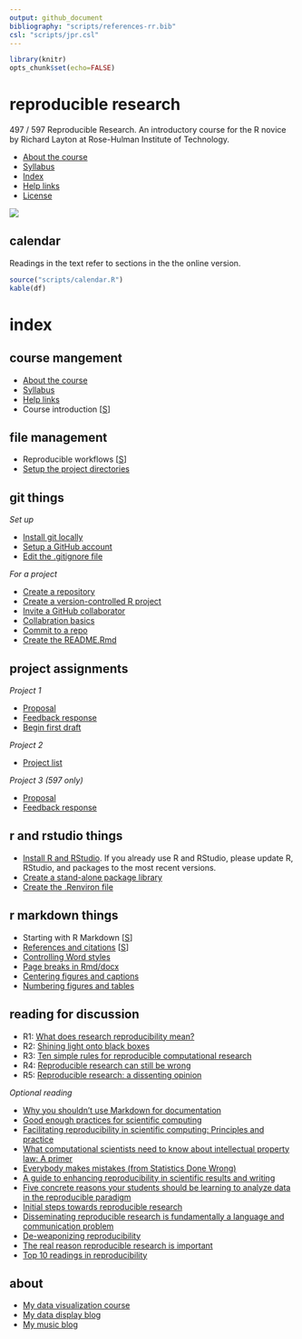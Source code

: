 ```yaml
---
output: github_document
bibliography: "scripts/references-rr.bib"
csl: "scripts/jpr.csl"
---
```


```r
library(knitr)
opts_chunk$set(echo=FALSE)
```

# reproducible research 

497 / 597 Reproducible Research. An introductory course for the R novice by Richard Layton at Rose-Hulman Institute of Technology. 

- [About the course](cm/cm0001_about-the-course.md)  
- [Syllabus](cm/cm0003_syllabus.md) 
- [Index] 
- [Help links](cm/cm0004_getting-help.md)  
- [License](LICENSE.md) 
 


<!-- - [Project due dates](cm/cm002a_deadlines.md)  -->

![](resources/images/rr-flow-2.png)

## calendar 

Readings in the text refer to sections in the the online version. 

```r
source("scripts/calendar.R")
kable(df)
```

# index

## course mangement

- [About the course](cm/cm0001_about-the-course.md) 
- [Syllabus](cm/cm0003_syllabus.md)  
- [Help links](cm/cm0004_getting-help.md) 
- Course introduction [[S](slides/cm4001_introduction.pdf)] 






## file management

- Reproducible workflows [[S](slides/cm4002_principles.pdf)]  
- [Setup the project directories](cm/cm1008_setup-directories.md) 






<!-- ## practice  -->

<!-- *Introduction*  -->

<!-- <!-- - [Learn R by doing](practice_work/exercises/8001_practice-work-setup.md) [Rmd 01-1]  --> 

<!-- *Analysis*  -->

<!-- *Data* -->

<!-- *Graphs*  -->

<!-- <!-- - [Graph basics 1](practice_work/exercises/8002_graphs_3-1-3-2.md) (text p. 1-12) [Rmd 01-2] --> 

















## git things

*Set up* 

- [Install git locally](cm/cm1002_install-git.md) 
- [Setup a GitHub account](cm/cm1004_setup-github.md) 
- [Edit the .gitignore file](cm/cm1009_gitignore.md) 

*For a project* 

- [Create a repository](cm/cm1005_create-repo.md) 
- [Create a version-controlled R project](cm/cm1006_setup-Rproj.md) 
- [Invite a GitHub collaborator](cm/cm1010_invite-collab.md)
- [Collabration basics](cm/cm5005_how-to-collab.md) 
- [Commit to a repo](cm/cm1011_basic-collab.md) 
- [Create the README.Rmd](cm/cm1012_edit-readme.md)




## project assignments 

*Project 1*

- [Proposal](cm/cm3101_project-1-select.md) 
- [Feedback response](cm/cm1015_feedback-response.md)
- [Begin first draft](cm/cm3102_project-1-draft.md)

*Project 2*

- [Project list](cm/cm3201-project-2-candidates.Rmd)

*Project 3 (597 only)*

- [Proposal](cm/cm3301_project-3_start.md) 
- [Feedback response](cm/cm1015_feedback-response.md)




## r and rstudio things 

- [Install R and RStudio](cm/cm1001_install-R-RStudio.md).  If you already use R and RStudio, please update R, RStudio, and packages to the most recent versions. 
- [Create a stand-alone package library](cm/cm1003_library.md) 
- [Create the .Renviron file](cm/cm1007_Renviron.md) 




## r markdown things 

- Starting with R Markdown [[S](slides/cm4003_rmarkdown.pdf)]  
- [References and citations](cm/cm5011_references.md)   [[S](slides/cm4004_references-word-styles.pdf)] 
- [Controlling Word styles](http://rmarkdown.rstudio.com/articles_docx.html) 
- [Page breaks in Rmd/docx](cm/cm5012_page-breaks.md) 
- [Centering figures and captions](cm/cm5013_centering-figs.md) 
- [Numbering figures and tables](cm/cm5014_captioner.md) 


## reading for discussion 

- R1: [What does research reproducibility mean?](resources/readings/2016-Goodman-et-al-what-does-RR-mean.pdf)    
- R2: [Shining light onto black boxes](resources/readings/2012-Morin-Shining-light-into-black-boxes.pdf)    
- R3: [Ten simple rules for reproducible computational  research](resources/readings/2013-Sandve-et-al-Ten-simple-rules.pdf)    
- R4: [Reproducible research can still be wrong](resources/readings/2015-Leek-Peng-RR-can-still-be-wrong.pdf)    
- R5: [Reproducible research: a dissenting opinion](resources/readings/2012-Drummond-RR-dissenting-opinion.pdf) 




*Optional reading* 

- [Why you shouldn't use Markdown for documentation](http://ericholscher.com/blog/2016/mar/15/dont-use-markdown-for-technical-docs/)  
- [Good enough practices for scientific computing](http://swcarpentry.github.io/good-enough-practices-in-scientific-computing/)
- [Facilitating reproducibility in scientific computing: Principles and practice](http://web.stanford.edu/~vcs/papers/reprod2014.pdf)
- [What computational scientists need to know about intellectual property law: A primer](https://osf.io/yi8k2/) 
- [Everybody makes mistakes (from Statistics Done Wrong)](resources/readings/Reinhart2015-Ch10-Everybody-makes-mistakes.pdf)
- [A guide to enhancing reproducibility in scientific results and writing](http://ropensci.github.io/reproducibility-guide/)
- [Five concrete reasons your students should be learning to analyze data in the reproducible paradigm](http://chance.amstat.org/2014/09/reproducible-paradigm/)
- [Initial steps towards reproducible research](http://kbroman.org/steps2rr/)
- [Disseminating reproducible research is fundamentally a language and communication problem](http://simplystatistics.org/2016/05/13/reproducible-research-language/)
- [De-weaponizing reproducibility](http://simplystatistics.org/2015/03/13/de-weaponizing-reproducibility/)
- [The real reason reproducible research is important](http://simplystatistics.org/2014/06/06/the-real-reason-reproducible-research-is-important/)
- [Top 10 readings in reproducibility](https://hackernoon.com/barba-group-reproducibility-syllabus-e3757ee635cf#.8jzbyn33h)



## about

- [My data visualization course](https://github.com/DSR-RHIT/me447-visualizing-data) 
- [My data display blog](http://www.graphdoctor.com) 
- [My music blog](http://www.richardlaytonmusic.com)











<!-- #################################################### -->
<!-- ## reading -->

<!-- *week 0* -->

<!-- - [Calibration report](resources/readings/calibration-report.pdf) in class  -->
<!-- - Preface, pp. ix--xxv.  ([1.1--1.8 online](http://r4ds.had.co.nz/introduction.html))  -->
<!-- - R Markdown, pp. 423--426. ([27.1 &  27.2 online](http://r4ds.had.co.nz/r-markdown.html))  -->



<!-- *Tips* -->

<!-- - If you Google for help, avoid out-of-date advice by setting the Google Tools > Anytime > Past year  -->
<!-- - When installing R and RStudio for the first time, make sure you login as an administrator (localmgr on Windows)   -->
<!-- - Follow the instructions slowly and deliberately  -->








<!-- *Project assignments* -->

<!-- - [Project 3 getting started](cm/cm7301_project-3_start.md) ME 597 students only -->

<!-- ## week 1 -->


<!-- *Project assignments* -->

<!-- - [Project 1 getting started](cm/cm7101_project-1_start.md)  -->

<!-- ## week 2 -->

<!-- ## week 3 -->

<!-- ## week 4 -->

<!-- *Course management* -->

<!-- *Reading assigments* -->

<!-- *File management* -->

<!-- *Data* -->

<!-- *Analysis* -->

<!-- *Graphs* -->

<!-- *Tutorials* -->

<!-- *Project assignments* -->

<!-- *Reporting* -->

<!-- *Lecture slides* -->

<!-- ## week 1 -->

<!-- Reading: Chapters 2 & 3 and *Having Git ignore files* (p.99).   -->

<!-- - [Three principles of reproducibility](slides/slides003_start-report.pdf) [slides]   -->

<!-- File management  -->

<!-- - [Having Git ignore files](cm/cm008_project-1_gitignore.md)  -->

<!-- Project 1 tutorials  -->

<!-- - [Project 1 overview](cm/cm004_project-1_overview.md)  -->
<!-- - [Initialize the project](cm/cm005_project-1_initialize.md)  -->
<!-- - [Download resource and data files](cm/cm006_project-1_downloads.md)  -->
<!-- - [Start your first script](cm/cm007_project-1_first-script.md)  -->
<!-- - [Explore the data](cm/cm009_project-1_explore-data.md)  -->
<!-- - [Tidy the data](cm/cm010_project-1_tidy-data.md)  -->

<!-- ## week 2 -->

<!-- Reading: Section 11.2  -->

<!-- Project 1 tutorials  -->

<!-- - [Visually check the data](cm/cm011_project-1_graph-first-look.md)  -->
<!-- - [Perform a linear regression](cm/cm012_project-1_regression.md)  -->
<!-- - [Create the calibration graph](cm/cm013_project-1_graph-better.md)  -->
<!-- - [Write the client report](cm/cm015_project-1_report.md)  -->
<!-- - [When the data change](cm/cm017_project-1_data-change.md)  -->
<!-- - [Adding references to a report](cm/cm018_project-1_references.md)  -->
<!-- - [Project 1: Wrap-up](cm/cm049_project-1_wrapup.md)  -->

<!-- Optional   -->

<!-- - [Graph extras](cm/cm014_project-1_graph-extras.md)  -->
<!-- - [Preparing a report for transmittal](cm/cm016_project-1_report-transmittal.md)  -->

<!-- ## week 3 -->

<!-- Reading: Sections 6.2 and 6.3  -->

<!-- Tutorials  -->

<!-- - [Getting data into R](cm/cm020_getting-data-into-R.md)  -->
<!-- - [Reshaping data from wide to long form](cm/cm021_reshaping-data.md)  -->
<!-- - [Visual interpretation of the gather function](slides/slides004_visual-gather.pdf)  [slides]  -->

<!-- Project  -->

<!-- - [Initialize project 2](cm/cm019_project-2_start.md)  -->

<!-- ## week 4  -->

<!-- Reading: Chapter 7  -->

<!-- Tutorials  -->

<!-- - [Review of tools for preparing data](cm/cm022_review-data-prep.md)  -->
<!-- - [Start a new "practiceR" project](cm/cm023_practiceR.md)  -->
<!-- - [practiceR: Get a handle on your data (7.1.1)](cm/cm024_ch07_handle-on-data.md)  -->
<!-- - [practiceR: Reshaping data (7.1.2)](cm/cm025_ch07_reshaping-data.md)  -->
<!-- - [practiceR: More data prep skills (7.1.3, 4, 6, 7)](cm/cm026_ch07_more-data-prep.md)  -->
<!-- - [practiceR: Subsetting (7.1.5)](cm/cm028_ch07_subsetting.md)  -->

<!-- Project  -->

<!-- - [Project 2 collaboration assignment](cm/cm027_project-2_reviewers.md)  -->

<!-- ## week 5  -->

<!-- Reading: Sections 5.3 and 5.4  -->

<!-- Project  -->

<!-- - [GitHub: Collaborating](cm/cm029_collaborating-github.md)  -->
<!-- - [GitHub: Managing changes and conflicts](cm/cm030_change-conflict-revert.md)  -->
<!-- - [Comprehensive checklist for reproducibility](http://ropensci.github.io/reproducibility-guide/sections/checklist/)  -->

<!-- ## week 6  -->

<!-- Reading: Sections 4.1, 4.2, and 4.3     -->

<!-- Tutorials  -->

<!-- - [Graph tour overview](cm/cm034_graph-tour-overview.md)   -->
<!-- - [practiceR: Dot plot](cm/cm035_dot-plot.md)  -->
<!-- - [practiceR: Introduction to factors](cm/cm032_factors.md)  -->
<!-- - [practiceR: Working with factors](cm/cm033_working-with-factors.md)  -->

<!-- File management   -->

<!-- - [Deleting unnecessary files](cm/cm037_unlink-files.md)  -->

<!-- Project  -->

<!-- - [Project 2: Wrap-up](cm/cm040_project-2_wrapup.md)  -->
<!-- - [Project 3: Abstracts.](cm/cm031_project-3-descriptions.md)  -->
<!-- - [Project 3: Getting started](cm/cm037_project-3_collabs.md) -->




<!-- ## week 7  -->

<!-- Reading: Sections 9.1, 9.2.2, and 9.3.1     -->
<!-- Reading for class discussion: [Naming things](https://rawgit.com/Reproducible-Science-Curriculum/rr-organization1/master/organization-01-slides.html#1) (a slide presentation) and Hadley Wickham's [Style guide](http://adv-r.had.co.nz/Style.html) -->

<!-- Tutorials  -->

<!-- - [practiceR: Histogram](cm/cm036_histogram.md)  -->
<!-- - [practiceR: Line graph](cm/cm045_line-graph.md)  -->

<!-- Reporting  -->

<!-- - [Controlling Word styles](cm/cm041_word-styles.md)  -->

<!-- File management  -->

<!-- - [Fixing the .Rproj won't launch problem](cm/cm043_rstudio_Rproj-not-open.md)  -->
<!-- - [Preventable version control conflicts](cm/cm044_preventable-vc-conflicts.md)  -->



<!-- ## week 8  -->

<!-- Reading: Sections 10.1.2, 10.2, and 10.4     -->



<!-- Tutorials  -->

<!-- - [practiceR: Scatterplot](cm/cm046_scatterplot.md)  -->
<!-- - [practiceR: Data grouping](cm/cm047_data-grouping.md)  -->
<!-- - [practiceR: Data joining](cm/cm048_data-joining.md)  -->

<!-- ## week 9  -->

<!-- Reading: Sections 13.1 and 13.2     -->




<!-- Reporting  -->

<!-- - [practiceR: Numbering tables and figures](cm/cm050_Rmd-to-docx_table-numbers.md)  -->

<!-- File management -->

<!-- - [Run all scripts in sequence](cm/cm051_run-all-scripts.md)  -->

<!-- ## week 10  -->

<!-- Reading for class discussion:   -->

<!-- - [Project 3 wrapup](cm/cm052_project-3_wrapup.md)  -->



<!-- # Index -->

<!-- ## course mangement -->

<!-- - [Three principles of reproducibility](../slides/slides003_start-report.pdf) [slides]  -->
<!-- - [Comprehensive checklist for reproducibility](http://ropensci.github.io/reproducibility-guide/sections/checklist/)  -->



<!-- ## file management -->

<!-- - [Git: Ignore files](cm008_project-1_gitignore.md)  -->
<!-- - [GitHub: Collaborating](cm029_collaborating-github.md)  -->
<!-- - [GitHub: Managing changes and conflicts](cm030_change-conflict-revert.md)  -->
<!-- - [Deleting unnecessary files](cm037_unlink-files.md)  -->
<!-- - [Fixing the .Rproj won't launch problem](cm043_rstudio_Rproj-not-open.md)  -->
<!-- - [Preventable version control conflicts](cm044_preventable-vc-conflicts.md)  -->
<!-- - [Run all scripts in sequence](cm051_run-all-scripts.md)  -->








<!-- ## practice  -->

<!-- *Introduction*  -->

<!-- *Analysis*  -->

<!-- - [Perform a linear regression](cm012_project-1_regression.md) (Project 1)  -->

<!-- *Data* -->

<!-- - [Review of tools for preparing data](cm022_review-data-prep.md)  -->
<!-- - [Getting data into R](cm020_getting-data-into-R.md)  -->
<!-- - [Download resource and data files](cm006_project-1_downloads.md) (Project 1)  -->
<!-- - [Explore the data](cm009_project-1_explore-data.md) (Project 1)  -->
<!-- - [Reshaping data from wide to long form](cm021_reshaping-data.md)  -->
<!-- - [Visual interpretation of the gather function](../slides/slides004_visual-gather.pdf)  [slides]  -->
<!-- - [Tidy the data](cm010_project-1_tidy-data.md) (Project 1)  -->

<!-- Tutorials -->

<!-- - [Start a new "practiceR" project](cm023_practiceR.md)   -->
<!-- - [practiceR: Get a handle on your data (7.1.1)](cm024_ch07_handle-on-data.md)  -->
<!-- - [practiceR: Reshaping data (7.1.2)](cm025_ch07_reshaping-data.md)  -->
<!-- - [practiceR: More data prep skills (7.1.3, 4, 6, 7)](cm026_ch07_more-data-prep.md)  -->
<!-- - [practiceR: Subsetting (7.1.5)](cm028_ch07_subsetting.md)  -->
<!-- - [practiceR: Introduction to factors](cm032_factors.md)  -->
<!-- - [practiceR: Working with factors](cm033_working-with-factors.md)  -->
<!-- - [practiceR: Data grouping](cm047_data-grouping.md)  -->
<!-- - [practiceR: Data joining](cm048_data-joining.md)  -->


<!-- *Graphs*  -->



<!-- - [Visually check the data](cm011_project-1_graph-first-look.md) (Project 1)  -->
<!-- - [Create the calibration graph](cm013_project-1_graph-better.md) (Project 1)  -->
<!-- - [Graph extras](cm014_project-1_graph-extras.md) (Project 1)  -->

<!-- Tutorials  -->

<!-- - [Graph tour overview](cm034_graph-tour-overview.md)  -->
<!-- - [practiceR: Dot plot](cm035_dot-plot.md)  -->
<!-- - [practiceR: Histogram](cm036_histogram.md)  -->
<!-- - [practiceR: Line graph](cm045_line-graph.md)  -->
<!-- - [practiceR: Scatterplot](cm046_scatterplot.md)  -->



<!-- *Reporting* -->



<!-- - [Write the client report](cm015_project-1_report.md) (Project 1)  -->
<!-- - [When the data change](cm017_project-1_data-change.md)  (Project 1)  -->
<!-- - [Adding references to a report](cm018_project-1_references.md) (Project 1)  -->
<!-- - [Preparing a report for transmittal](cm016_project-1_report-transmittal.md) (Project 1)  -->
<!-- - [Controlling Word styles](cm041_word-styles.md)  -->
<!-- - [Numbering tables and figures](cm050_Rmd-to-docx_table-numbers.md)  -->

<!-- ## reading -->





<!-- ## projects  -->

<!-- *Project 1* -->

<!-- ## project assignments -->
<!-- - [Schedule of projects](cm002a_deadlines.md)  -->
<!-- old Project 1 -->
<!-- - [Overview](cm004_project-1_overview.md)  -->
<!-- - [Initialize](cm005_project-1_initialize.md)  -->
<!-- - [Start your first script](cm007_project-1_first-script.md)  -->
<!-- - [Wrap-up](cm049_project-1_wrapup.md)  -->
<!-- - [Initialize](cm019_project-2_start.md)  -->
<!-- - [Collaboration assignment](cm027_project-2_reviewers.md)  -->
<!-- - [Wrap-up](cm040_project-2_wrapup.md)  -->


<!-- *Project 2* -->

<!-- - [Abstracts](cm031_project-3-descriptions.md)  -->
<!-- - [Getting started](cm037_project-3_collabs.md)  -->
<!-- - [Project 3 wrapup](cm052_project-3_wrapup.md)  -->


<!-- *Project 3 (597 only)* -->



<!-- ## reading  -->
  

<!-- *Samples*  -->

<!-- - [Calibration report](resources/readings/calibration-report.pdf)  -->




<!-- Gandrud C (2015) *Reproducible Research with R and RStudio*, CRC Press.  -->

<!-- - Chapter 1  -->
<!-- - Chapters 2 & 3 and *Having Git ignore files* (p.99)  -->
<!-- - Sections 4.1, 4.2, and 4.3  -->
<!-- - Sections 5.3 and 5.4  -->
<!-- - Sections 6.2 and 6.3  -->
<!-- - Chapter 7  -->
<!-- - Sections 9.1, 9.2.2, and 9.3.1  -->
<!-- - Sections 10.1.2, 10.2, and 10.4  -->
<!-- - Section 11.2  -->
<!-- - Sections 13.1 and 13.2  -->



























